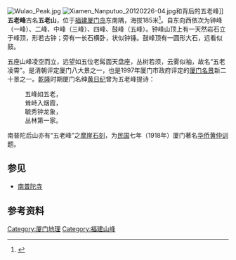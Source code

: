 [[File:Wulao_Peak.jpg|thumb]]
[[File:Xiamen_Nanputuo_20120226-04.jpg|thumb]]和背后的五老峰]]
'''五老峰'''古名'''五老山'''，位于[[福建|福建]][[厦门岛|厦门岛]]东南隅，海拔185米<ref>{{cite book |title=厦门掌故 |author=叶时荣 |location=厦门 |publisher=[[鹭江出版社|鹭江出版社]] |year=1993 |isbn=7-80533-963-5 |pages=99 }}</ref>。自东向西依次为钟峰（一峰）、二峰、中峰（三峰）、四峰、鼓峰（五峰）。钟峰山顶上有一天然岩石立于峰顶，形若古钟；旁有一长石横卧，状似钟锤。鼓峰顶有一圆形大石，远看似鼓。

五座山峰凌空而立，远望如五位老髯面天盘座，丛树若须，云雾似袖，故名“五老凌霄”。是清朝评定厦门八大景之一，也是1997年厦门市政府评定的[[厦门名景|厦门名景]]新二十景之一。[[乾隆|乾隆]]时期厦门名绅[[黄日纪|黄日纪]]曾为五老峰提诗：

:五峰如五老，
:耸峙入烟霞，
:毓秀钟龙象，
:丛林第一家。

南普陀后山亦有“五老峰”之[[摩崖石刻|摩崖石刻]]，为[[中華民國|民国]]七年（1918年）厦门著名[[华侨|华侨]][[黄仲训|黄仲训]]题。

==参见==
*[[南普陀寺|南普陀寺]]

== 参考资料 ==
{{reflist}}

{{scenery-stub}}

[[Category:厦门地理|Category:厦门地理]]
[[Category:福建山峰|Category:福建山峰]]